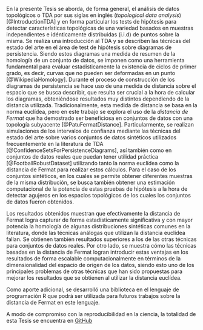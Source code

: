 
En la presente Tesis se aborda, de forma general, el análisis de datos topológicos o TDA por sus siglas en inglés (*topological data analysis*) [@IntroductionTDA] y en forma particular los tests de hipótesis para detectar características topológicas de una variedad basados en muestras independientes e idénticamente distribuidas (i.i.d) de puntos sobre la misma. Se realiza una introducción al TDA y se describen las técnicas del estado del arte en el área de test de hipótesis sobre diagramas de persistencia. Siendo estos diagramas una medida de resumen de la homología de un conjunto de datos, se imponen como una herramienta fundamental para evaluar estadísticamente la existencia de ciclos de primer grado, es decir, curvas que no pueden ser deformadas en un punto [@WikipediaHomology]. Durante el proceso de construcción de los diagramas de persistencia se hace uso de una medida de distancia sobre el espacio que se busca describir, que resulta ser crucial a la hora de calcular los diagramas, obteniéndose resultados muy distintos dependiendo de la distancia utilizada. Tradicionalmente, esta medida de distancia se basa en la norma euclídea, pero en este trabajo se explora el uso de la *distancia de Fermat* que ha demostrado ser beneficiosa en conjuntos de datos con una topología subyacente [@PatuFermatDistance]. Particularmente, se realizan simulaciones de los intervalos de confianza mediante las técnicas del estado del arte sobre varios conjuntos de datos sintéticos utilizados frecuentemente en la literatura de TDA [@ConfidenceSetsForPersistenceDiagrams], así también como en conjuntos de datos reales que puedan tener utilidad práctica [@FootballRobustDataset] utilizando tanto la norma euclídea como la distancia de Fermat para realizar estos cálculos. Para el caso de los conjuntos sintéticos, en los cuales se permite obtener diferentes muestras de la misma distribución, se busca también obtener una estimación computacional de la potencia de estas pruebas de hipótesis a la hora de detectar agujeros en los espacios topológicos de los cuales los conjuntos de datos fueron obtenidos.

Los resultados obtenidos muestran que efectivamente la distancia de Fermat logra capturar de forma estadísticamente significativa y con mayor potencia la homología de algunas distribuciones sintéticas comunes en la literatura, donde las técnicas análogas que utilizan la distancia euclídea fallan. Se obtienen también resultados superiores a los de las otras técnicas para conjuntos de datos reales. Por otro lado, se muestra cómo las técnicas basadas en la distancia de Fermat logran introducir estas ventajas en los resultados de forma escalable computacionalmente en términos de la dimensionalidad del espacio de origen de los datos, siendo esto uno de los principales problemas de otras técnicas que han sido propuestas para mejorar los resultados que se obtienen al utilizar la distancia euclídea.

Como aporte adicional, se desarrolló una biblioteca en el lenguaje de programación R que podrá ser utilizada para futuros trabajos sobre la distancia de Fermat en este lenguaje.

A modo de compromiso con la reproducibilidad en la ciencia, la totalidad de esta Tesis se encuentra en [GitHub](https://github.com/diegobatt/pytesis-memfce)
